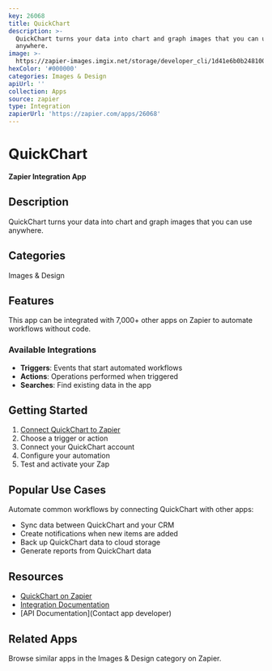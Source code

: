 ```yaml
---
key: 26068
title: QuickChart
description: >-
  QuickChart turns your data into chart and graph images that you can use
  anywhere.
image: >-
  https://zapier-images.imgix.net/storage/developer_cli/1d41e6b0b24810043dada60f9b825bb3.png?auto=format%2Ccompress&ixlib=python-3.0.0&q=50
hexColor: '#000000'
categories: Images & Design
apiUrl: ''
collection: Apps
source: zapier
type: Integration
zapierUrl: 'https://zapier.com/apps/26068'
---
```

# QuickChart

**Zapier Integration App**

## Description

QuickChart turns your data into chart and graph images that you can use anywhere.

## Categories

Images & Design

## Features

This app can be integrated with 7,000+ other apps on Zapier to automate workflows without code.

### Available Integrations

- **Triggers**: Events that start automated workflows
- **Actions**: Operations performed when triggered
- **Searches**: Find existing data in the app

## Getting Started

1. [Connect QuickChart to Zapier](https://zapier.com/apps/26068)
2. Choose a trigger or action
3. Connect your QuickChart account
4. Configure your automation
5. Test and activate your Zap

## Popular Use Cases

Automate common workflows by connecting QuickChart with other apps:

- Sync data between QuickChart and your CRM
- Create notifications when new items are added
- Back up QuickChart data to cloud storage
- Generate reports from QuickChart data

## Resources

- [QuickChart on Zapier](https://zapier.com/apps/26068)
- [Integration Documentation](https://zapier.com/apps/26068/integrations)
- [API Documentation](Contact app developer)

## Related Apps

Browse similar apps in the Images & Design category on Zapier.
